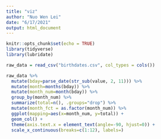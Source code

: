 ```yaml
---
title: "viz"
author: "Nuo Wen Lei"
date: "6/17/2021"
output: html_document
---
```


```r
knitr::opts_chunk$set(echo = TRUE)
library(tidyverse)
library(lubridate)
```

```r
raw_data = read_csv("birthdates.csv", col_types = cols())

raw_data %>% 
  mutate(bday=parse_date(str_sub(value, 2, 11))) %>% 
  mutate(month=months(bday)) %>% 
  mutate(month_num=month(bday)) %>% 
  group_by(month_num) %>% 
  summarize(total=n(), .groups="drop") %>% 
  mutate(month_fct = as.factor(month_num)) %>% 
  ggplot(mapping=aes(x=month_num, y=total)) +
  geom_col() +
  theme(axis.text.x = element_text(angle=-90, hjust=0)) +
  scale_x_continuous(breaks=c(1:12), labels=)


```

